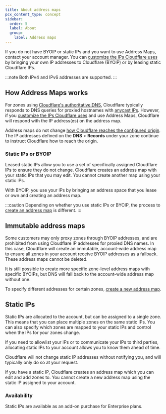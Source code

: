 ```yaml
---
title: About address maps
pcx_content_type: concept
sidebar:
  order: 5
  label: About
  group:
    label: Address maps
---
```



<GlossaryDefinition term="address map" prepend="Address map is " />

If you do not have BYOIP or static IPs and you want to use Address Maps, contact your account manager. You can [customize the IPs Cloudflare uses](/fundamentals/concepts/cloudflare-ip-addresses/#customize-cloudflare-ip-addresses) by bringing your own IP addresses to Cloudflare (BYOIP) or by leasing static Cloudflare IPs.

:::note
Both IPv4 and IPv6 addresses are supported.
:::

## How Address Maps works

For zones using [Cloudflare's authoritative DNS](/dns/), Cloudflare typically responds to DNS queries for proxied hostnames with [anycast IPs](/fundamentals/concepts/cloudflare-ip-addresses/). However, if you [customize the IPs Cloudflare uses](/fundamentals/concepts/cloudflare-ip-addresses/#customize-cloudflare-ip-addresses) and use Address Maps, Cloudflare will respond with the IP address(es) on the address map.

Address maps do not change [how Cloudflare reaches the configured origin](/fundamentals/concepts/how-cloudflare-works/#how-cloudflare-works-as-a-reverse-proxy). The IP addresses defined on the **DNS** > **Records** under your zone continue to instruct Cloudflare how to reach the origin.

### Static IPs or BYOIP

Leased static IPs allow you to use a set of specifically assigned Cloudflare IPs to ensure they do not change. Cloudflare creates an address map with your static IPs that you may edit. You cannot create another map using your static IPs.

With BYOIP, you use your IPs by bringing an address space that you lease or own and creating an address map.

:::caution
Depending on whether you use static IPs or BYOIP, the process to [create an address map](/byoip/address-maps/setup/#create-address-maps) is different.
:::

## Immutable address maps

Some customers may only proxy zones through BYOIP addresses, and are prohibited from using Cloudflare IP addresses for proxied DNS names. In this case, Cloudflare will create an immutable, account-wide address map to ensure all zones in your account receive BYOIP addresses as a fallback. These address maps cannot be deleted.

It is still possible to create more specific zone-level address maps with specific BYOIPs, but DNS will fall back to the account-wide address map without one.

To specify different addresses for certain zones, [create a new address map](/byoip/address-maps/setup/#create-address-maps).

## Static IPs

Static IPs are allocated to the account, but can be assigned to a single zone. This means that you can place multiple zones on the same static IPs. You can also specify which zones are mapped to your static IPs and control when the IPs for your zones change.

If you need to allowlist your IPs or to communicate your IPs to third parties, allocating static IPs to your account allows you to know them ahead of time.

Cloudflare will not change static IP addresses without notifying you, and will typically only do so at your request.

If you have a static IP, Cloudflare creates an address map which you can edit and add zones to. You cannot create a new address map using the static IP assigned to your account.

### Availability

Static IPs are available as an add-on purchase for Enterprise plans.
